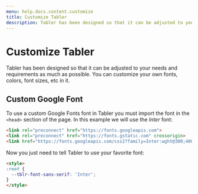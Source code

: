 ```yaml
---
menu: help.docs.content.customize
title: Customize Tabler
description: Tabler has been designed so that it can be adjusted to your needs and requirements as much as possible. You can customize your own fonts, colors, font sizes, etc in it.
---
```


# Customize Tabler

Tabler has been designed so that it can be adjusted to your needs and requirements as much as possible. You can customize your own fonts, colors, font sizes, etc in it.

## Custom Google Font

To use a custom Google Fonts font in Tabler you must import the font in the `<head>` section of the page. In this example we will use the _Inter_ font:

~~~html
<link rel="preconnect" href="https://fonts.googleapis.com">
<link rel="preconnect" href="https://fonts.gstatic.com" crossorigin>
<link href="https://fonts.googleapis.com/css2?family=Inter:wght@300;400;500;600&display=swap" rel="stylesheet">
~~~

Now you just need to tell Tabler to use your favorite font:

~~~html
<style>
:root {
  --tblr-font-sans-serif: 'Inter';
}
</style>
~~~